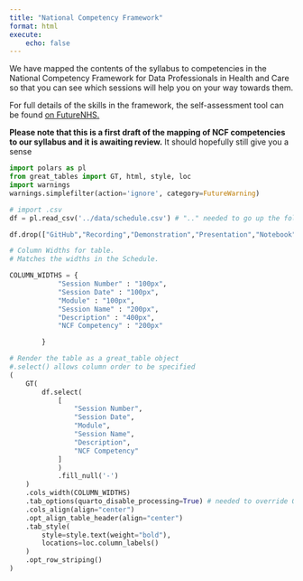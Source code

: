 ```yaml
---
title: "National Competency Framework"
format: html
execute:
    echo: false
---
```


We have mapped the contents of the syllabus to competencies in the National Competency Framework for Data Professionals in Health and Care so that you can see which sessions will help you on your way towards them.

For full details of the skills in the framework, the self-assessment tool can be found [on FutureNHS.](https://future.nhs.uk/DataAnalytics/view?objectID=163018181)

**Please note that this is a first draft of the mapping of NCF competencies to our syllabus and it is awaiting review.** It should hopefully still give you a sense

::: column-screen-inset-right
```python

import polars as pl
from great_tables import GT, html, style, loc
import warnings
warnings.simplefilter(action='ignore', category=FutureWarning)

# import .csv
df = pl.read_csv('../data/schedule.csv') # ".." needed to go up the folder hierarchy and back down into "data"

df.drop(["GitHub","Recording","Demonstration","Presentation","Notebook"])

# Column Widths for table.
# Matches the widths in the Schedule.

COLUMN_WIDTHS = {
            "Session Number" : "100px",
            "Session Date" : "100px",
            "Module" : "100px",
            "Session Name" : "200px",
            "Description" : "400px",
            "NCF Competency" : "200px"

        }

# Render the table as a great_table object
#.select() allows column order to be specified
(
    GT(
        df.select(
            [
                "Session Number",
                "Session Date",
                "Module",
                "Session Name",
                "Description",
                "NCF Competency"
            ]
            )
            .fill_null('-')
    )
    .cols_width(COLUMN_WIDTHS)
    .tab_options(quarto_disable_processing=True) # needed to override Quarto's own table formatting
    .cols_align(align="center")
    .opt_align_table_header(align="center")
    .tab_style(
        style=style.text(weight="bold"),
        locations=loc.column_labels()
    )
    .opt_row_striping()
)



```
:::
